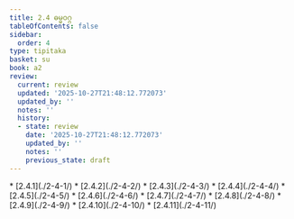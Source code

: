 ```yaml
---
title: 2.4 ဓမ္မဝဂ္ဂ
tableOfContents: false
sidebar:
  order: 4
type: tipitaka
basket: su
book: a2
review:
  current: review
  updated: '2025-10-27T21:48:12.772073'
  updated_by: ''
  notes: ''
  history:
  - state: review
    date: '2025-10-27T21:48:12.772073'
    updated_by: ''
    notes: ''
    previous_state: draft
---
```



<ReviewStatus review={frontmatter.review} showDetails={true} />

<HypothesisAnnotation frontmatter={frontmatter} />

<DynamicBreadcrumb />



<TableOfContents book="a2" section="2.4">
* [2.4.1](./2-4-1/)
* [2.4.2](./2-4-2/)
* [2.4.3](./2-4-3/)
* [2.4.4](./2-4-4/)
* [2.4.5](./2-4-5/)
* [2.4.6](./2-4-6/)
* [2.4.7](./2-4-7/)
* [2.4.8](./2-4-8/)
* [2.4.9](./2-4-9/)
* [2.4.10](./2-4-10/)
* [2.4.11](./2-4-11/)
</TableOfContents>
